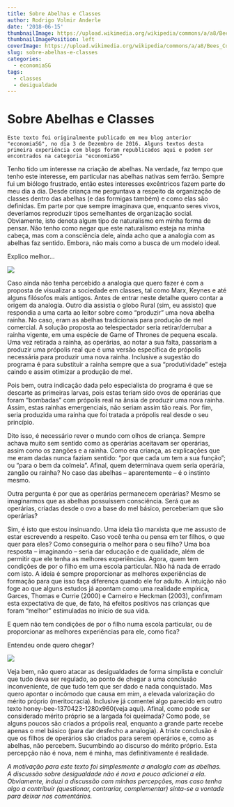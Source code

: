 ---
title: Sobre Abelhas e Classes
author: Rodrigo Volmir Anderle
date: '2018-06-15'
thumbnailImage: https://upload.wikimedia.org/wikipedia/commons/a/a8/Bees_Collecting_Pollen_2004-08-14.jpg
thumbnailImagePosition: left
coverImage: https://upload.wikimedia.org/wikipedia/commons/a/a8/Bees_Collecting_Pollen_2004-08-14.jpg
slug: sobre-abelhas-e-classes
categories:
  - economiaSG
tags:
  - classes
  - desigualdade
---
# Sobre Abelhas e Classes

  `Este texto foi originalmente publicado em meu blog anterior "economiaSG", no dia 3 de Dezembro de 2016. Alguns textos desta primeira experiência com blogs foram republicados aqui e podem ser encontrados na categoria "economiaSG" `

<!--more-->
 Tenho tido um interesse na criação de abelhas. Na verdade, faz tempo que tenho este interesse, em particular  nas abelhas nativas sem ferrão. Sempre fui um biólogo frustrado, então estes interesses excêntricos fazem parte do meu dia a dia. Desde criança me perguntava a respeito da organização de classes dentro das abelhas (e das formigas também) e como elas são definidas. Em parte por que sempre imaginava que, enquanto seres vivos, deveríamos reproduzir tipos semelhantes de organização social. Obviamente, isto denota algum tipo de naturalismo em minha forma de pensar.  Não tenho como negar que este naturalismo esteja na minha cabeça, mas com a consciência dele, ainda acho que a analogia com as abelhas faz sentido. Embora, não mais como a busca de um modelo ideal.  
  
 Explico melhor…  
 
 ![](SobreAbelhaseClasses.jpg)
 
 Caso ainda não tenha percebido a analogia que quero fazer é com a proposta de visualizar a sociedade em classes, tal como Marx, Keynes  e até alguns filósofos mais antigos. Antes de entrar neste detalhe quero contar a origem da analogia. Outro dia assistia o globo Rural (sim, eu assisto) que respondia a uma carta ao leitor sobre como “produzir” uma nova abelha rainha. No caso, eram as abelhas tradicionais para produção de mel comercial. A solução proposta ao telespectador seria retirar/derrubar a rainha vigente, em uma espécie de Game of Thrones de pequena escala. Uma vez retirada a rainha, as operárias, ao notar a sua falta, passariam a produzir uma própolis real que é uma versão específica de própolis necessária para produzir uma nova rainha. Inclusive a sugestão do programa é para substituir a rainha sempre que a sua “produtividade” esteja caindo e assim otimizar a produção de mel.
  
 Pois bem, outra indicação dada pelo especialista do programa é que se descarte as primeiras larvas, pois estas teriam sido ovos de operárias que foram “bombadas” com própolis real na ânsia de produzir uma nova rainha. Assim, estas rainhas emergenciais, não seriam assim tão reais. Por fim, seria produzida uma rainha que foi tratada a própolis real desde o seu princípio.
  
 Dito isso, é necessário rever o mundo com olhos de criança. Sempre achava muito sem sentido como as operárias aceitavam ser operárias, assim como os zangões e a rainha.  Como era criança, as explicações que me eram dadas nunca faziam sentido: “por que cada um tem a sua função”; ou “para o bem da colmeia”. Afinal, quem determinava quem seria operária, zangão ou rainha? No caso das abelhas – aparentemente – é o instinto mesmo.
  
 Outra pergunta é por que as operárias permanecem operárias? Mesmo se imaginarmos que as abelhas possuíssem consciência. Será que as operárias, criadas desde o ovo a base do mel básico, perceberiam que são operárias?
  
 Sim, é isto que estou insinuando. Uma ideia tão marxista que me assusto de estar escrevendo a respeito. Caso você tenha ou pensa em ter filhos, o que quer para eles? Como conseguiria o melhor para o seu filho? Uma boa resposta – imaginando – seria dar educação e de qualidade, além de permitir que ele tenha as melhores experiências. Agora, quem tem condições de por o filho em uma escola particular. Não há nada de errado com isto. A ideia é sempre proporcionar as melhores experiências de formação para que isso faça diferença quando ele for adulto. A intuição não foge ao que alguns estudos já apontam como uma realidade empírica, Garces, Thomas e Currie (2000) e Carneiro e Heckman (2003), confirmam esta expectativa de que, de fato, há efeitos positivos nas crianças que foram “melhor” estimuladas no início de sua vida.
  
 E quem não tem condições de por o filho numa escola particular, ou de proporcionar as melhores experiências para ele, como fica?
  
 Entendeu onde quero chegar?  
 
![](https://upload.wikimedia.org/wikipedia/commons/a/a8/Bees_Collecting_Pollen_2004-08-14.jpg)

 Veja bem, não quero atacar as desigualdades de forma simplista e concluir que tudo deva ser regulado, ao ponto de chegar a uma conclusão inconveniente, de que tudo tem que ser dado e nada conquistado. Mas quero apontar o incômodo que causa em mim, a elevada valorização do mérito próprio (meritocracia). Inclusive já comentei algo parecido em outro texto honey-bee-1370423-1280x960(veja aqui). Afinal, como pode ser considerado mérito próprio se a largada foi queimada?  Como pode, se alguns poucos são criados a própolis real, enquanto a grande parte recebe apenas o mel básico (para dar desfecho a analogia). A triste conclusão é que os filhos de operários são criados para serem operários e, como as abelhas, não percebem. Sucumbindo ao discurso do mérito próprio. Esta percepção não é nova, nem é minha, mas definitivamente é realidade.  


 *A motivação para este texto foi simplesmente a analogia com as abelhas. A discussão sobre desigualdade não é nova e pouco adicionei a ela. Obviamente, induzi a discussão com minhas percepções, mas caso tenha algo a contribuir (questionar, contrariar, complementar) sinta-se a vontade para deixar nos comentários.*
